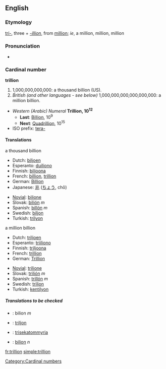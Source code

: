 ==English==

===Etymology===
[[tri-]], three + ''[[-illion]]'', from [[million]]; ''ie'', a million, million, million

===Pronunciation===
* {{audio|en-us-trillion.ogg|Audio (US)}}

===Cardinal number===
'''trillion'''
#1,000,000,000,000: a thousand billion (US).
#''British (and other languages - see below)'' 1,000,000,000,000,000,000: a million billion.
*''Western (Arabic) Numeral'' '''Trillion, 10<sup>12</sup>'''
**'''Last''': [[Billion]], 10<sup>9</sup>
**'''Next''': [[Quadrillion]], 10<sup>15</sup>
*ISO prefix: [[tera-]]

====Translations====
;a thousand billion
{{top}}
*Dutch: [[biljoen]]
*Esperanto: [[duiliono]]
*Finnish: [[biljoona]]
*French: [[billion]], [[trillion#French|trillion]]
*German: [[Billion]]
*Japanese: [[兆]] ([[ちょう]], chō)
{{mid}}
*[[Novial]]: [[bilione]]
*Slovak: [[bilión]] ''m''
* Spanish: [[billón]] ''m''
*Swedish: [[biljon]] {{c}}
*Turkish: [[trilyon]]
{{bottom}}

;a million billion
{{top}}
*Dutch: [[triljoen]]
*Esperanto: [[triiliono]]
*Finnish: [[triljoona]]
*French: [[trillion#French|trillion]]
* German: [[Trillion]]
{{mid}}
*[[Novial]]: [[trilione]]
*Slovak: [[trilión]] ''m''
* Spanish: [[trillón]] ''m''
*Swedish: [[triljon]] {{c}}
*Turkish: [[kentilyon]]
{{bottom}}

=====Translations to be checked=====
{{checktrans}}
*{{ttbc|Bosnian}}: bilion ''m''
*{{ttbc|Estonian}}: [[triljon]]
*{{ttbc|Greek}}: [[trisekatommyria]]
*{{ttbc|Romanian}}: [[bilion]] ''n''

[[Category:Cardinal numbers]]

[[fr:trillion]]
[[simple:trillion]]